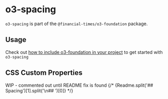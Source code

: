 
<Meta title="Internal/o3-foundation/o3-spacing/Readme" />

# o3-spacing

`o3-spacing` is part of the `@financial-times/o3-foundation` package.

## Usage

Check out [how to include o3-foundation in your project](?path=/docs/internal-o3-foundation-readme--jsx-documentation#usage) to get started with `o3-spacing`

## CSS Custom Properties

WIP - commented out until README fix is found
{/* <Markdown>{Readme.split('## Spacing')[1].split('\n## ')[0]}</Markdown> */}
